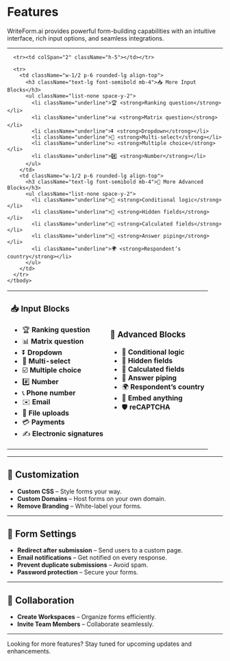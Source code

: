 
# Features

WriteForm.ai provides powerful form-building capabilities with an intuitive interface, rich input options, and seamless integrations.

---

<div className="w-full">
  <table className="w-full border-separate border-spacing-y-5">
    <tbody>
      <tr>
        <td className="w-1/2 p-6 rounded-lg align-top">
          <h3 className="text-lg font-semibold mb-4">📥 Input Blocks</h3>
          <ul className="list-none space-y-2">
            <li className="underline">🏆 <strong>Ranking question</strong></li>
            <li className="underline">📊 <strong>Matrix question</strong></li>
            <li className="underline">⏬ <strong>Dropdown</strong></li>
            <li className="underline">📌 <strong>Multi-select</strong></li>
            <li className="underline">☑️ <strong>Multiple choice</strong></li>
            <li className="underline">#️⃣ <strong>Number</strong></li>
            <li className="underline">📞 <strong>Phone number</strong></li>
            <li className="underline">✉️ <strong>Email</strong></li>
            <li className="underline">📂 <strong>File uploads</strong></li>
            <li className="underline">💳 <strong>Payments</strong></li>
            <li className="underline">✍️ <strong>Electronic signatures</strong></li>
          </ul>
        </td>
        <td className="w-1/2 p-6 rounded-lg align-top">
          <h3 className="text-lg font-semibold mb-4">🔀 Advanced Blocks</h3>
          <ul className="list-none space-y-2">
            <li className="underline">🔀 <strong>Conditional logic</strong></li>
            <li className="underline">🛑 <strong>Hidden fields</strong></li>
            <li className="underline">🧮 <strong>Calculated fields</strong></li>
            <li className="underline">📩 <strong>Answer piping</strong></li>
            <li className="underline">🌍 <strong>Respondent’s country</strong></li>
            <li className="underline">🎥 <strong>Embed anything</strong></li>
            <li className="underline">🛡️ <strong>reCAPTCHA</strong></li>
          </ul>
        </td>
      </tr>

      <tr><td colSpan="2" className="h-5"></td></tr>

      <tr>
        <td className="w-1/2 p-6 rounded-lg align-top">
          <h3 className="text-lg font-semibold mb-4">📥 More Input Blocks</h3>
          <ul className="list-none space-y-2">
            <li className="underline">🏆 <strong>Ranking question</strong></li>
            <li className="underline">📊 <strong>Matrix question</strong></li>
            <li className="underline">⏬ <strong>Dropdown</strong></li>
            <li className="underline">📌 <strong>Multi-select</strong></li>
            <li className="underline">☑️ <strong>Multiple choice</strong></li>
            <li className="underline">#️⃣ <strong>Number</strong></li>
          </ul>
        </td>
        <td className="w-1/2 p-6 rounded-lg align-top">
          <h3 className="text-lg font-semibold mb-4">🔀 More Advanced Blocks</h3>
          <ul className="list-none space-y-2">
            <li className="underline">🔀 <strong>Conditional logic</strong></li>
            <li className="underline">🛑 <strong>Hidden fields</strong></li>
            <li className="underline">🧮 <strong>Calculated fields</strong></li>
            <li className="underline">📩 <strong>Answer piping</strong></li>
            <li className="underline">🌍 <strong>Respondent’s country</strong></li>
          </ul>
        </td>
      </tr>
    </tbody>

  </table>
</div>

---

## 🎨 Customization

- **Custom CSS** – Style forms your way.
- **Custom Domains** – Host forms on your own domain.
- **Remove Branding** – White-label your forms.

---

## 🔄 Form Settings

- **Redirect after submission** – Send users to a custom page.
- **Email notifications** – Get notified on every response.
- **Prevent duplicate submissions** – Avoid spam.
- **Password protection** – Secure your forms.

---

## 🤝 Collaboration

- **Create Workspaces** – Organize forms efficiently.
- **Invite Team Members** – Collaborate seamlessly.

---

<Callout type="info">
  Looking for more features? Stay tuned for upcoming updates and enhancements.
</Callout>
